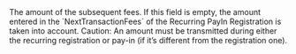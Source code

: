   

  

  
<ParamField body="Fees" type="object">     
The amount of the subsequent fees. If this field is empty, the amount entered in the `NextTransactionFees` of the Recurring PayIn Registration is taken into account.  
Caution: An amount must be transmitted during either the recurring registration or pay-in (if it’s different from the registration one).   

<Expandable title="properties">  
<Currency7 />  
  
<Amount1 />  
  

</Expandable> 
</ParamField>